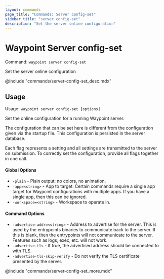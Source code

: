 ```yaml
---
layout: commands
page_title: "Commands: Server config-set"
sidebar_title: "server config-set"
description: "Set the server online configuration"
---
```


# Waypoint Server config-set

Command: `waypoint server config-set`

Set the server online configuration

@include "commands/server-config-set_desc.mdx"

## Usage

Usage: `waypoint server config-set [options]`


  Set the online configuration for a running Waypoint server.

  The configuration that can be set here is different from the configuration
  given via the startup file. This configuration is persisted in the server
  database.

  Each flag represents a setting and all settings are transmitted to the server
  on submission. To correctly set the configuration, provide all flags
  together in one call.

#### Global Options

- `-plain` - Plain output: no colors, no animation.
- `-app=<string>` - App to target. Certain commands require a single app target for Waypoint configurations with multiple apps. If you have a single app, then this can be ignored.
- `-workspace=<string>` - Workspace to operate in.

#### Command Options

- `-advertise-addr=<string>` - Address to advertise for the server. This is used by the entrypoints
binaries to communicate back to the server. If this is blank, then
the entrypoints will not communicate to the server. Features such as
logs, exec, etc. will not work.
- `-advertise-tls` - If true, the advertised address should be connected to with TLS.
- `-advertise-tls-skip-verify` - Do not verify the TLS certificate presented by the server.

@include "commands/server-config-set_more.mdx"
